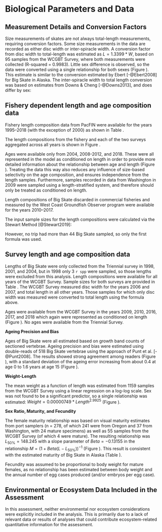 

<!--************BIOLOGICAL DATA*********************************************-->

# Biological Parameters and Data

## Measurement Details and Conversion Factors

Size measurements of skates are not always total-length measurements, requiring conversion factors.  Some size measurements in the data are recorded as either disc width or inter-spiracle width. A conversion factor from disc width to total-length was estimated as $L = 1.3399 * W$, based on 95 samples from the WCGBT Survey, where both measurements were collected (R-squared = 0.9983). Little sex difference is observed, so the data were converted using a single relationship for both sexes (Figure \ref{fig:weight-length}). This estimate is similar to the conversion estimated by Ebert [-@Ebert2008] for Big Skate in Alaska. The inter-spiracle width to total length conversion was based on estimates from Downs & Cheng [-@Downs2013], and does differ by sex:

\begin{centering}

$L = 12.111 + 9.761*ISW$ (females),

$L = 3.824 + 10.927*ISW$ (males).

\end{centering}


<!--
Not sure why this is here:
Love et al.  [-@Love1987] -->

## Fishery dependent length and age composition data

Fishery length composition data from PacFIN were available for the years 1995--2018 (with the exception of 2000) as shown in Table \ref{tab:PacFIN_Samples}.

The length compositions from the fishery and each of the two surveys aggregated across all years is shown in Figure \ref{fig:comp_lendat_aggregated_across_time}.

Ages were available only from 2004, 2008-2012, and 2018. These were all represented in the model as conditioned on length in order to provide more detailed information about the relationship between age and length (Figure \ref{fig:age_dat_fishery}).  Treating the data this way also reduces any influence of size-based selectivity on the age composition, and ensures independence from the length samples. Furthermore, samples recorded in data from Washington in 2009 were sampled using a length-stratified system, and therefore should only be treated as conditioned on length.

Length compositions of Big Skate discarded in commercial fisheries and measured by the West Coast Groundfish Observer program were available for the years 2010--2017.

The input sample sizes for the length compositions were calculated via the Stewart Method [@Stewart2019]:

\begin{centering}

Input N = $N_{\text{trips}} + 0.138 * N_{\text{fish}}$ if $N_{\text{fish}}/N_{\text{trips}}$ is $<$ 44,

Input N = $7.06 * N_{\text{trips}}$ if $N_{\text{fish}}/N_{\text{trips}}$ is $\geq$ 44.

\end{centering}

However, no trip had more than 44 Big Skate sampled, so only the first formula was used.


## Survey length and age composition data

Lengths of Big Skate were only collected from the Triennial survey in 1998, 2001, and 2004, but in 1998 only 3 `r spp` were sampled, so those lengths were excluded from this analysis. Length compositions were available for all years of the WCGBT Survey. Sample sizes for both surveys are provided in Table \ref{tab:Survey_Samples}. The WCGBT Survey measured disc width for the years 2006 and 2007, and total length in all other years. Those samples for which  only disc width was measured were converted to total length using the formula above.

Ages were available from the WCGBT Survey in the years 2009, 2010, 2016, 2017, and 2018 which again were represented as conditioned on length (Figure \ref{fig:age_dat_survey}). No ages were available from the Triennial Survey.

\vspace{.5cm}

**Ageing Precision and Bias**

Ages of Big Skate were all estimated based on growth band counts of sectioned vertebrae. Ageing precision and bias were estimated using double-reads of 518 Big Skate vertebrae using the approach of Punt et al. [-@Punt2008]. The results showed strong agreement among readers (Figure \ref{fig:ageing_comparison}), with a standard deviation of the ageing error increasing from about 0.4 at age 0 to 1.6 years at age 15 (Figure \ref{fig:ageing_imprecision}).

\vspace{.5cm}

**Weight-Length**

The mean weight as a function of length was estimated from 1159 samples from the WCGBT Survey using a linear regression on a log-log scale. Sex was not found to be a significant predictor, so a single relationship was estimated: $Weight = 0.00000749  * Length ^ {2.9925}$ (Figure \ref{fig:weight-length}).

\vspace{.5cm}

**Sex Ratio, Maturity, and Fecundity**

The female maturity relationship was based on visual maturity estimates from port samplers (n = 278, of which 241 were from Oregon and 37 from Washington, with 24 mature specimens) as well as 55 samples from the WCGBT Survey (of which 4 were mature). The resulting relationship was $L_{50\%} = 148.245$ with a slope parameter of $Beta = -0.13155$ in the relationship $M = (1 + Beta(L - L_{50\%}))^{-1}$ (Figure \ref{fig:maturity}). This result is consistent with the estimated maturity of Big Skate in Alaska (Table \ref{tab:Life_Hist}).

Fecundity was assumed to be proportional to body weight for mature females, as no relationship has been estimated between body weight and the annual number of egg cases produced (and/or embryos per egg case).

\vspace{.5cm}

## Environmental or Ecosystem Data Included in the Assessment

In this assessment, neither environmental nor ecosystem considerations were explicitly included in the analysis.  This is primarily due to a lack of relevant data or results of analyses that could contribute ecosystem-related quantitative information for the assessment.





